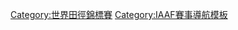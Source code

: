 {{template category|type=navbox}}
[[Category:世界田徑錦標賽|Category:世界田徑錦標賽]]
[[Category:IAAF賽事導航模板|Category:IAAF賽事導航模板]]